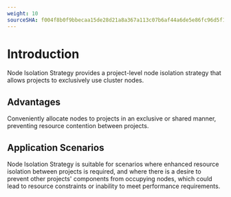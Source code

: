 ```yaml
---
weight: 10
sourceSHA: f004f8b0f9bbecaa15de28d21a8a367a113c07b6af44a6de5e86fc96d5f13741
---
```


# Introduction

Node Isolation Strategy provides a project-level node isolation strategy that allows projects to exclusively use cluster nodes.

## Advantages

Conveniently allocate nodes to projects in an exclusive or shared manner, preventing resource contention between projects.

## Application Scenarios

Node Isolation Strategy is suitable for scenarios where enhanced resource isolation between projects is required, and where there is a desire to prevent other projects' components from occupying nodes, which could lead to resource constraints or inability to meet performance requirements.
